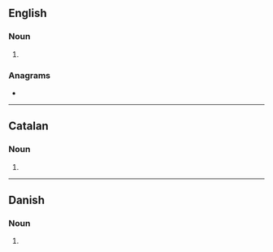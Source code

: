 {{also|Senders}}
==English==

===Noun===
{{head|en|noun form}}

# {{plural of|en|sender}}

===Anagrams===
* {{anagrams|en|a=deenrss|Dressen|redness|resends}}

----

==Catalan==

===Noun===
{{head|ca|noun form}}

# {{plural of|ca|sender}}

----

==Danish==

===Noun===
{{head|da|noun form|g=c}}

# {{inflection of|da|sender||indef|gen|s}}